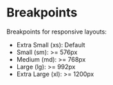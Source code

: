 
<Meta title="Breakpoints" />

# Breakpoints

Breakpoints for responsive layouts:

- Extra Small (xs): Default
- Small (sm): >= 576px
- Medium (md): >= 768px
- Large (lg): >= 992px
- Extra Large (xl): >= 1200px
